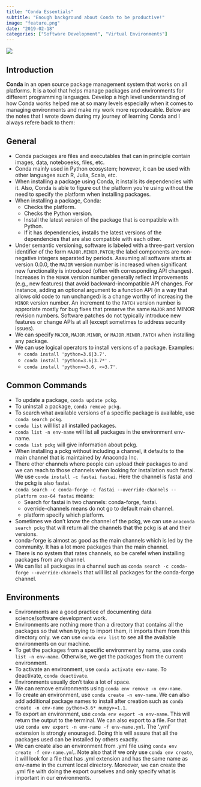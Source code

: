 ```yaml
---
title: "Conda Essentials"
subtitle: "Enough background about Conda to be productive!"
image: "feature.png"
date: "2019-02-18"
categories: ["Software Development", "Virtual Environments"]
---
```


![](feature.png)

## Introduction

**Conda** in an open source package management system that works on all platforms. It is a tool that helps manage packages and environments for different programming languages. Develop a high level understanding of how Conda works helped me at so many levels especially when it comes to managing environments and make my work more reproducable. Below are the notes that I wrote down during my journey of learning Conda and I always refere back to them:

## General

- Conda packages are files and executables that can in principle contain images, data, noteboeeks, files, etc.
- Conda mainly used in Python ecosystem; however, it can be used with other languages such R, Julia, Scala, etc.
- When installing a package using Conda, it installs its dependencies with it. Also, Conda is able to figure out the platform you're using without the need to specify the platform when installing packages.
- When installing a package, Conda:
  - Checks the platform.
  - Checks the Python version.
  - Install the latest version of the package that is compatible with Python.
  - If it has dependencies, installs the latest versions of the dependencies that are also compatible with each other.
- Under semantic versioning, software is labeled with a three-part version identifier of the form `MAJOR.MINOR.PATCH`; the label components are non-negative integers separated by periods. Assuming all software starts at version 0.0.0, the `MAJOR` version number is increased when significant new functionality is introduced (often with corresponding API changes). Increases in the `MINOR` version number generally reflect improvements (e.g., new features) that avoid backward-incompatible API changes. For instance, adding an optional argument to a function API (in a way that allows old code to run unchanged) is a change worthy of increasing the `MINOR` version number. An increment to the `PATCH` version number is approriate mostly for bug fixes that preserve the same `MAJOR` and MINOR revision numbers. Software patches do not typically introduce new features or change APIs at all (except sometimes to address security issues).
- We can specify `MAJOR`, `MAJOR.MINOR`, or `MAJOR.MINOR.PATCH` when installing any package.
- We can use logical operators to install versions of a package. Examples:
  - `conda install 'python=3.6|3.7'`.
  - `conda install 'python=3.6|3.7*'` .
  - `conda install 'python>=3.6, <=3.7'`.

## Common Commands

- To update a package, `conda update pckg`.
- To uninstall a package, `conda remove pckg`.
- To search what available versions of a specific package is available, use `conda search pckg`.
- `conda list` will list all installed packages.
- `conda list -n env-name` will list all packages in the environment env-name.
- `conda list pckg` will give information about pckg.
- When installing a pckg without including a channel, it defaults to the main channel that is maintained by Anaconda Inc.
- There other channels where people can upload their packages to and we can reach to those channels when looking for installation such fastai. We use `conda install -c fastai fastai`. Here the channel is fastai and the pckg is also fastai.
- `conda search -c conda-forge -c fastai --override-channels --platform osx-64 fastai` means:
  - Search for fastai in two channels: conda-forge, fastai.
  - override-channels means do not go to default main channel.
  - platform specify which platform.
- Sometimes we don't know the channel of the pckg, we can use `anaconda search pckg` that will return all the channels that the pckg is at and their versions.
- conda-forge is almost as good as the main channels which is led by the community. It has a lot more packages than the main channel.
- There is no system that rates channels, so be carefel when installing packages from any channel.
- We can list all packages in a channel such as `conda search -c conda-forge --override-channels` that will list all packages for the conda-forge channel.

## Environments

- Environments are a good practice of documenting data science/software development work.
- Environments are nothing more than a directory that contains all the packages so that when trying to import them, it imports them from this directory only. we can use `conda env list` to see all the available environments on our machine.
- To get the packages from a specific environment by name, use `conda list -n env-name`. Otherwise, we get the packages from the current environment.
- To activate an environment, use `conda activate env-name`. To deactivate, `conda deactivate`.
- Environments usually don't take a lot of space.
- We can remove environments using `conda env remove -n env-name`.
- To create an environment, use `conda create -n env-name`. We can also add additional package names to install after creation such as `conda create -n env-name python=3.6* numpy>=1.1`.
- To export an environment, use `conda env export -n env-name`. This will return the output to the terminal. We can also export to a file. For that use `conda env export -n env-name -f env-name.yml`. The '.yml' extension is strongly enouraged. Doing this will assure that all the packages used can be installed by others exactly.
- We can create also an environment from .yml file using `conda env create -f env-name.yml`. Note also that if we only use `conda env create`, it will look for a file that has .yml extension and has the same name as env-name in the current local directory. Moreover, we can create the .yml file with doing the export ourselves and only specify what is important in our environments.

